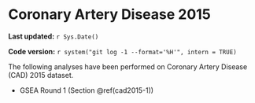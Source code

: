 # Coronary Artery Disease 2015

**Last updated:** `r Sys.Date()`

**Code version:** `r system("git log -1 --format='%H'", intern = TRUE)`

The following analyses have been performed on Coronary Artery Disease (CAD) 2015 dataset.

- GSEA Round 1 (Section \@ref(cad2015-1))
